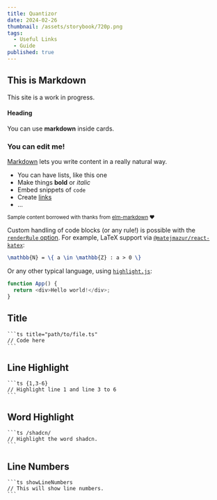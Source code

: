 ```yaml
---
title: Quantizor
date: 2024-02-26
thumbnail: /assets/storybook/720p.png
tags:
  - Useful Links
  - Guide
published: true
---
```


## This is Markdown

<Callout>

  This site is a work in progress.
  
</Callout>

<Card href="#">

  #### Heading

  You can use **markdown** inside cards.

</Card>

### You can edit me!

[Markdown](http://daringfireball.net/projects/markdown/) lets you write content in a really natural way.

  * You can have lists, like this one
  * Make things **bold** or *italic*
  * Embed snippets of `code`
  * Create [links](/)
  * ...

<small>Sample content borrowed with thanks from [elm-markdown](http://elm-lang.org/examples/markdown) ❤️</small>

Custom handling of code blocks (or any rule!) is possible with the [`renderRule` option](https://github.com/quantizor/markdown-to-jsx#optionsrenderrule). For example, LaTeX support via [`@matejmazur/react-katex`](https://www.npmjs.com/package/@matejmazur/react-katex):

```latex
\mathbb{N} = \{ a \in \mathbb{Z} : a > 0 \}
```

Or any other typical language, using [`highlight.js`](https://highlightjs.org/):

```javascript
function App() {
  return <div>Hello world!</div>;
}
```

## Title

````mdx
```ts title="path/to/file.ts"
// Code here
```
````

## Line Highlight

````mdx
```ts {1,3-6}
// Highlight line 1 and line 3 to 6
```
````

## Word Highlight

````mdx
```ts /shadcn/
// Highlight the word shadcn.
```
````

## Line Numbers

````mdx
```ts showLineNumbers
// This will show line numbers.
```
````
